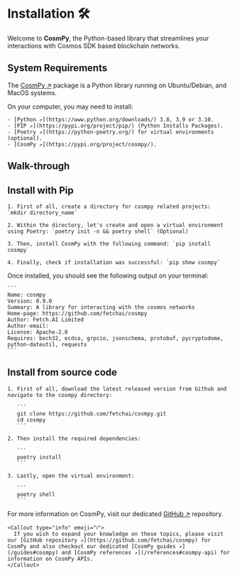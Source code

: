 
# Installation 🛠

Welcome to **CosmPy**, the Python-based library that streamlines your interactions with Cosmos SDK based blockchain networks.

## System Requirements

The [CosmPy ↗️](https://pypi.org/project/cosmpy/) package is a Python library running on Ubuntu/Debian, and MacOS systems.

On your computer, you may need to install:

    - [Python ↗️](https://www.python.org/downloads/) 3.8, 3.9 or 3.10.
    - [PIP ↗️](https://pypi.org/project/pip/) (Python Installs Packages).
    - [Poetry ↗️](https://python-poetry.org/) for virtual environments (optional).
    - [CosmPy ↗️](https://pypi.org/project/cosmpy/).

## Walk-through
## Install with Pip

    1. First of all, create a directory for cosmpy related projects: `mkdir directory_name`

    2. Within the directory, let's create and open a virtual environment using Poetry: `poetry init -n && poetry shell` (Optional)

    3. Then, install CosmPy with the following command: `pip install cosmpy`

    4. Finally, check if installation was successful: `pip show cosmpy`

Once installed, you should see the following output on your terminal:

    ```
    Name: cosmpy
    Version: 0.9.0
    Summary: A library for interacting with the cosmos networks
    Home-page: https://github.com/fetchai/cosmpy
    Author: Fetch.AI Limited
    Author-email:
    License: Apache-2.0
    Requires: bech32, ecdsa, grpcio, jsonschema, protobuf, pycryptodome, python-dateutil, requests
    ```

## Install from source code

    1. First of all, download the latest released version from Github and navigate to the cosmpy directory:

       ```
       git clone https://github.com/fetchai/cosmpy.git
       cd cosmpy
       ```

    2. Then install the required dependencies:

       ```
       poetry install
       ```

    3. Lastly, open the virtual environment:

       ```
       poetry shell
       ```

For more information on CosmPy, visit our dedicated [GitHub ↗️](https://github.com/fetchai/cosmpy) repository.

    <Callout type="info" emoji="ℹ️">
      If you wish to expand your knowledge on these topics, please visit our [GitHub repository ↗️](https://github.com/fetchai/cosmpy) for CosmPy and also checkout our dedicated [CosmPy guides ↗️](/guides#cosmpy) and [CosmPy references ↗️](/references#cosmpy-api) for information on CosmPy APIs.
    </Callout>
